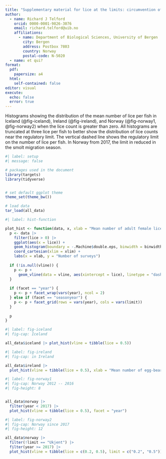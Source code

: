 ```yaml
---
title: "Supplementary material for lice at the limits: circumvention of regulatory limits on salmon lice counts in aquaculture facilities"
author:
  - name: Richard J Telford
    orcid: 0000-0001-9826-3076
    email: richard.telford@uib.no
    affiliations:
      - name: Department of Biological Sciences, University of Bergen 
        city: Bergen
        address: Postbox 7803
        country: Norway
        postal-code: N-5020
  - name: et qui?
format: 
  pdf:
    papersize: a4
  html: 
    self-contained: false
editor: visual
execute:
  echo: false
  error: true
---
```



Histograms showing the distribution of the mean number of lice per fish in Iceland (@fig-iceland), Ireland (@fig-ireland), and Norway (@fig-norway1, @fig-norway2) when the lice count is greater than zero.
All histograms are truncated at three lice per fish to better show the distribution of lice counts near the regulatory limit.
The vertical dashed line shows the regulatory limit on the number of lice per fish. 
In Norway from 2017, the limit in reduced in the smolt migration season.


```r
#| label: setup
#| message: false

# packages used in the document
library(targets)
library(tidyverse)


# set default ggplot theme
theme_set(theme_bw())

# load data
tar_load(all_data)
```

```r
#| label: hist-function

plot_hist <- function(data, x, xlab = "Mean number of adult female lice per fish", xlim = c(0, 3), binwidth = 0.05, vline = NULL, facet = "none") {
  p <- data |> 
    filter(lice > 0) |> 
    ggplot(aes(x = lice)) +
    geom_histogram(boundary = -.Machine$double.eps, binwidth = binwidth) +
    coord_cartesian(xlim = xlim) +
    labs(x = xlab, y = "Number of surveys")
  
  if (!is.null(vline)) {
    p <- p + 
      geom_vline(data = vline, aes(xintercept = lice), linetype = "dashed", colour = "#99151c")
  }
  
  if (facet == "year") {
    p <- p + facet_wrap(vars(year), ncol = 2)
  } else if (facet == "seasonyear") {
    p <- p + facet_grid(rows = vars(year), cols = vars(limit))
  }
  
  p
}
```


```r
#| label: fig-iceland
#| fig-cap: Iceland

all_data$iceland |> plot_hist(vline = tibble(lice = 0.5))

```

```r
#| label: fig-ireland
#| fig-cap: in Ireland

all_data$ireland |> 
  plot_hist(vline = tibble(lice = 0.5), xlab = "Mean number of egg-bearing lice per fish")

```

```r
#| label: fig-norway1
#| fig-cap: Norway 2012 -- 2016
#| fig-height: 8 


all_data$norway |> 
  filter(year < 2017) |> 
  plot_hist(vline = tibble(lice = 0.5), facet = "year")
```


```r
#| label: fig-norway2
#| fig-cap: Norway since 2017
#| fig-height: 12

all_data$norway |> 
  filter(!limit == "Ukjent") |> 
  filter(year >= 2017) |> 
  plot_hist(vline = tibble(lice = c(0.2, 0.5), limit = c("0.2", "0.5")), facet = "seasonyear")
```
